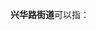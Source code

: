 '''兴华路街道'''可以指：
{{PRC admin/disambig|13/06/84/005/000|37/02/13/004/000}}
{{disambig|cat=五字乡级行政区划-街道名消歧义}}